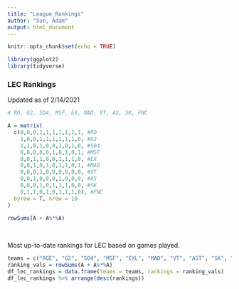 ```yaml
---
title: "League_Rankings"
author: "Sun, Adam"
output: html_document
---
```


```r
knitr::opts_chunk$set(echo = TRUE)

library(ggplot2)
library(tidyverse)

```


### LEC Rankings

Updated as of 2/14/2021

```r
# RO, G2, SO4, MSF, EX, MAD, VT, AS, SK, FNC

A = matrix(
  c(0,0,0,1,1,1,1,1,1,1, #RO
    1,0,0,1,1,1,1,1,1,0, #G2
    1,1,0,1,0,0,1,0,1,0, #S04
    0,0,0,0,0,1,0,1,0,1, #MSF
    0,0,1,1,0,0,1,1,1,0, #EX
    0,0,1,0,1,0,1,1,0,1, #MAD
    0,0,0,1,0,0,0,0,0,0, #VT
    0,0,1,0,0,0,1,0,0,0, #AS
    0,0,0,1,0,1,1,1,0,0, #SK
    0,1,1,0,1,0,1,1,1,0), #FNC
  byrow = T, nrow = 10
)

rowSums(A + A%*%A)

```

<br>

Most up-to-date rankings for LEC based on games played. 

```r

teams = c("RGE", "G2", "SO4", "MSF", "EXL", "MAD", "VT", "AST", "SK", "FNC")
ranking_vals = rowSums(A + A%*%A)
df_lec_rankings = data.frame(teams = teams, rankings = ranking_vals)
df_lec_rankings %>% arrange(desc(rankings))


```





